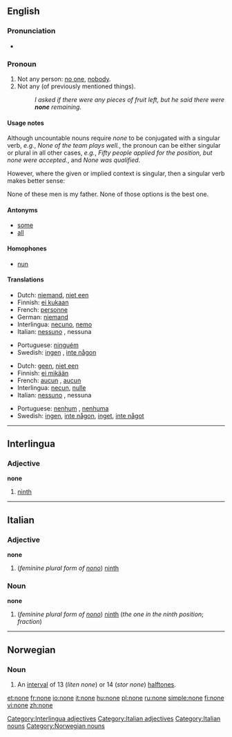 {{see|None}}
{{wikipedia|None (disambiguation)}}
==English==
{{rank|suppose|else|entered|505|none|river|change|happy}}

===Pronunciation===
*{{audio|en-us-none.ogg|Audio (US)}}

===Pronoun===
{{wikipedia}}
{{en-pron}}

# Not any person: [[no one]], [[nobody]].
# Not any (of previously mentioned things).
#: ''I asked if there were any pieces of fruit left, but he said there were '''none''' remaining.''

====Usage notes====
Although uncountable nouns require ''none'' to be conjugated with a singular verb, ''e.g.'', ''None of the team plays well.'', the pronoun can be either singular or plural in all other cases, ''e.g.'', ''Fifty people applied for the position, but none were accepted.'', and ''None was qualified''.

However, where the given or implied context is singular, then a singular verb makes better sense:

None of these men is my father.
None of those options is the best one.

====Antonyms====
*[[some]]
*[[all]]

====Homophones====
*[[nun]]

====Translations====
{{trans-top|not any person; no one, nobody}}
*Dutch: [[niemand]], [[niet een]]
*Finnish: [[ei kukaan]]
*French: [[personne]]
*German: [[niemand]]
*Interlingua: [[necuno]], [[nemo]]
*Italian: [[nessuno]] {{m}}, nessuna {{f}}
{{trans-mid}}
*Portuguese: [[ninguém]]
*Swedish: [[ingen]] , [[inte någon]]
{{trans-bottom}}

{{trans-top|not any}}
*Dutch: [[geen]], [[niet een]]
*Finnish: [[ei mikään]]
*French: [[aucun]] {{m}}, [[aucun]] {{f}}
*Interlingua: [[necun]], [[nulle]]
*Italian: [[nessuno]] {{m}}, nessuna {{f}}
{{trans-mid}}
*Portuguese: [[nenhum]] {{m}}, [[nenhuma]] {{f}}
*Swedish: [[ingen]], [[inte någon]], [[inget]], [[inte något]]
{{trans-bottom}}

----

==Interlingua==

===Adjective===
'''none'''

# [[ninth]]

[[Category:Interlingua adjectives]]

----

==Italian==

===Adjective===
'''none''' {{fpl}}

# (''feminine plural form of [[nono#Italian|nono]]'') [[ninth]]

===Noun===
'''none''' {{fpl}}

# (''feminine plural form  of [[nono#Italian|nono]]'') [[ninth]] (''the one in the ninth position''; ''fraction'')

[[Category:Italian adjectives]]
[[Category:Italian nouns]]

----

==Norwegian==

===Noun===
{{no-noun-m1|non}}

# {{music|lang=no}} An [[interval]] of 13 (''liten none'') or 14 (''stor none'') [[halftone]]s.

[[Category:Norwegian nouns]]

[[et:none]]
[[fr:none]]
[[io:none]]
[[it:none]]
[[hu:none]]
[[pl:none]]
[[ru:none]]
[[simple:none]]
[[fi:none]]
[[vi:none]]
[[zh:none]]
